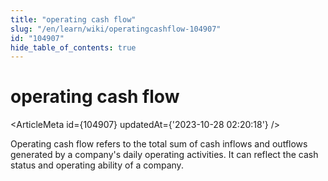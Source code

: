 ```yaml
---
title: "operating cash flow"
slug: "/en/learn/wiki/operatingcashflow-104907"
id: "104907"
hide_table_of_contents: true
---
```



<Breadcrumbs current="operating cash flow" />

# operating cash flow

<ArticleMeta id={104907} updatedAt={'2023-10-28 02:20:18'} />
<div className='border-solid border-b border-t-0 my-4 border-[var(--ifm-color-gray-300)]' />

Operating cash flow refers to the total sum of cash inflows and outflows generated by a company's daily operating activities. It can reflect the cash status and operating ability of a company.
